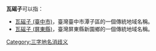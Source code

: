 '''瓦磘子'''可以指：
* [[瓦磘子_(臺中市)|瓦磘子 (臺中市)]]，臺灣臺中市潭子區的一個傳統地域名稱。
* [[瓦磘子_(屏東縣)|瓦磘子 (屏東縣)]]，臺灣屏東縣新園鄉的一個傳統地域名稱。
{{disambig}}
[[Category:三字地名消歧义|Category:三字地名消歧义]]